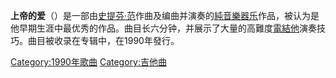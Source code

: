 {{unreferenced|time=2019-11-22T06:11:22+00:00}}
'''上帝的爱'''（{{lang|en|For the Love of God}}）是一部由[[史提芬·范|史提芬·范]]作曲及编曲并演奏的[[純音樂|純音樂]][[器乐|器乐]]作品，被认为是他早期生涯中最优秀的作品。曲目长六分钟，并展示了大量的高難度[[電結他|電結他]]演奏技巧。曲目被收录在专辑{{lang|en|[[Passion_and_Warfare|Passion and Warfare]]}}中，在1990年發行。

{{音乐小作品}}

[[Category:1990年歌曲|Category:1990年歌曲]]
[[Category:吉他曲|Category:吉他曲]]